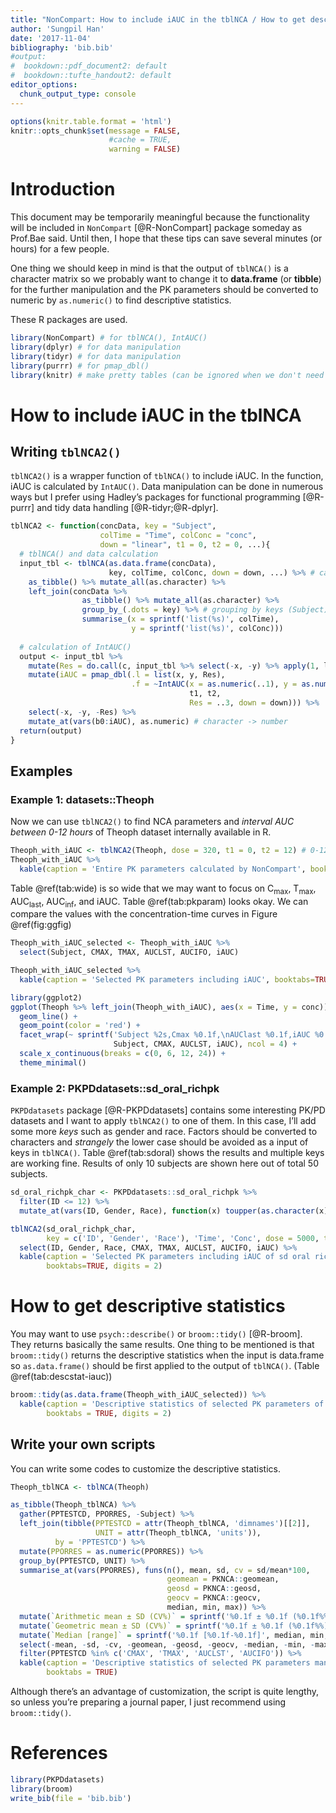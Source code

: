 ```yaml
---
title: "NonCompart: How to include iAUC in the tblNCA / How to get descriptive statistics"
author: 'Sungpil Han'
date: '2017-11-04'
bibliography: 'bib.bib'
#output: 
#  bookdown::pdf_document2: default
#  bookdown::tufte_handout2: default
editor_options: 
  chunk_output_type: console
---
```


```r
options(knitr.table.format = 'html')
knitr::opts_chunk$set(message = FALSE, 
                      #cache = TRUE,
                      warning = FALSE)
```

\pagebreak

# Introduction

This document may be temporarily meaningful because the functionality will be included in `NonCompart` [@R-NonCompart] package someday as Prof.Bae said. Until then, I hope that these tips can save several minutes (or hours) for a few people. 

One thing we should keep in mind is that the output of `tblNCA()` is a character matrix so we probably want to change it to **data.frame** (or **tibble**) for the further manipulation and the PK parameters should be converted to numeric by `as.numeric()` to find descriptive statistics.

These R packages are used.

```r
library(NonCompart) # for tblNCA(), IntAUC()
library(dplyr) # for data manipulation
library(tidyr) # for data manipulation
library(purrr) # for pmap_dbl()
library(knitr) # make pretty tables (can be ignored when we don't need them.)
```

\pagebreak

# How to include iAUC in the tblNCA

## Writing `tblNCA2()`

`tblNCA2()` is a wrapper function of `tblNCA()` to include iAUC. In the function, iAUC is calculated by `IntAUC()`. Data manipulation can be done in numerous ways but I prefer using Hadley's packages for functional programming [@R-purrr] and tidy data handling [@R-tidyr;@R-dplyr].

```r
tblNCA2 <- function(concData, key = "Subject", 
                    colTime = "Time", colConc = "conc", 
                    down = "linear", t1 = 0, t2 = 0, ...){
  # tblNCA() and data calculation
  input_tbl <- tblNCA(as.data.frame(concData), 
                      key, colTime, colConc, down = down, ...) %>% # calculation
    as_tibble() %>% mutate_all(as.character) %>% 
    left_join(concData %>% 
                as_tibble() %>% mutate_all(as.character) %>% 
                group_by_(.dots = key) %>% # grouping by keys (Subject)
                summarise_(x = sprintf('list(%s)', colTime), 
                           y = sprintf('list(%s)', colConc)))
  
  # calculation of IntAUC()
  output <- input_tbl %>% 
    mutate(Res = do.call(c, input_tbl %>% select(-x, -y) %>% apply(1, list))) %>% 
    mutate(iAUC = pmap_dbl(.l = list(x, y, Res), 
                           .f = ~IntAUC(x = as.numeric(..1), y = as.numeric(..2), 
                                        t1, t2, 
                                        Res = ..3, down = down))) %>% 
    select(-x, -y, -Res) %>% 
    mutate_at(vars(b0:iAUC), as.numeric) # character -> number
  return(output)
}
```

## Examples

### Example 1: datasets::Theoph

Now we can use `tblNCA2()` to find NCA parameters and *interval AUC between 0-12 hours* of Theoph dataset internally available in R.

```r
Theoph_with_iAUC <- tblNCA2(Theoph, dose = 320, t1 = 0, t2 = 12) # 0-12h
Theoph_with_iAUC %>% 
  kable(caption = 'Entire PK parameters calculated by NonCompart', booktabs=TRUE, digits = 2)
```

Table \@ref(tab:wide) is so wide that we may want to focus on C~max~, T~max~, AUC~last~, AUC~inf~, and iAUC. Table \@ref(tab:pkparam) looks okay. We can compare the values with the concentration-time curves in Figure \@ref(fig:ggfig)

```r
Theoph_with_iAUC_selected <- Theoph_with_iAUC %>% 
  select(Subject, CMAX, TMAX, AUCLST, AUCIFO, iAUC) 

Theoph_with_iAUC_selected %>% 
  kable(caption = 'Selected PK parameters including iAUC', booktabs=TRUE, digits = 2)
```

```r
library(ggplot2)
ggplot(Theoph %>% left_join(Theoph_with_iAUC), aes(x = Time, y = conc)) +
  geom_line() + 
  geom_point(color = 'red') + 
  facet_wrap(~ sprintf('Subject %2s,Cmax %0.1f,\nAUClast %0.1f,iAUC %0.1f', 
                       Subject, CMAX, AUCLST, iAUC), ncol = 4) +
  scale_x_continuous(breaks = c(0, 6, 12, 24)) +
  theme_minimal()
```

### Example 2: PKPDdatasets::sd_oral_richpk

`PKPDdatasets` package [@R-PKPDdatasets] contains some interesting PK/PD datasets and I want to apply `tblNCA2()` to one of them. In this case, I'll add some more *keys* such as gender and race. Factors should be converted to characters and *strangely* the lower case should be avoided as a input of keys in `tblNCA()`. Table \@ref(tab:sdoral) shows the results and multiple keys are working fine.  Results of only 10 subjects are shown here out of total 50 subjects.

```r
sd_oral_richpk_char <- PKPDdatasets::sd_oral_richpk %>% 
  filter(ID <= 12) %>% 
  mutate_at(vars(ID, Gender, Race), function(x) toupper(as.character(x)))

tblNCA2(sd_oral_richpk_char, 
        key = c('ID', 'Gender', 'Race'), 'Time', 'Conc', dose = 5000, t1 = 0, t2 = 12) %>% 
  select(ID, Gender, Race, CMAX, TMAX, AUCLST, AUCIFO, iAUC) %>% 
  kable(caption = 'Selected PK parameters including iAUC of sd oral richpk', 
        booktabs=TRUE, digits = 2)
```

\pagebreak

# How to get descriptive statistics

You may want to use `psych::describe()` or `broom::tidy()` [@R-broom]. They returns basically the same results. One thing to be mentioned is that `broom::tidy()` returns the descriptive statistics when the input is data.frame so `as.data.frame()` should be first applied to the output of `tblNCA()`. (Table \@ref(tab:descstat-iauc))

```r
broom::tidy(as.data.frame(Theoph_with_iAUC_selected)) %>% 
  kable(caption = 'Descriptive statistics of selected PK parameters of Theoph',
        booktabs = TRUE, digits = 2)
```

## Write your own scripts

You can write some codes to customize the descriptive statistics.

```r
Theoph_tblNCA <- tblNCA(Theoph)

as_tibble(Theoph_tblNCA) %>% 
  gather(PPTESTCD, PPORRES, -Subject) %>% 
  left_join(tibble(PPTESTCD = attr(Theoph_tblNCA, 'dimnames')[[2]], 
                   UNIT = attr(Theoph_tblNCA, 'units')),
          by = 'PPTESTCD') %>% 
  mutate(PPORRES = as.numeric(PPORRES)) %>% 
  group_by(PPTESTCD, UNIT) %>% 
  summarise_at(vars(PPORRES), funs(n(), mean, sd, cv = sd/mean*100,
                                   geomean = PKNCA::geomean, 
                                   geosd = PKNCA::geosd, 
                                   geocv = PKNCA::geocv,
                                   median, min, max)) %>% 
  mutate(`Arithmetic mean ± SD (CV%)` = sprintf('%0.1f ± %0.1f (%0.1f%%)', mean, sd, cv)) %>% 
  mutate(`Geometric mean ± SD (CV%)` = sprintf('%0.1f ± %0.1f (%0.1f%%)', geomean, geosd, geocv)) %>% 
  mutate(`Median [range]` = sprintf('%0.1f [%0.1f-%0.1f]', median, min, max)) %>% 
  select(-mean, -sd, -cv, -geomean, -geosd, -geocv, -median, -min, -max) %>% 
  filter(PPTESTCD %in% c('CMAX', 'TMAX', 'AUCLST', 'AUCIFO')) %>% 
  kable(caption = 'Descriptive statistics of selected PK parameters manually calculated.', 
        booktabs = TRUE) 
```

Although there's an advantage of customization, the script is quite lengthy, so unless you're preparing a journal paper, I just recommend using `broom::tidy()`.

\pagebreak

# References

```r
library(PKPDdatasets)
library(broom)
write_bib(file = 'bib.bib')
```


